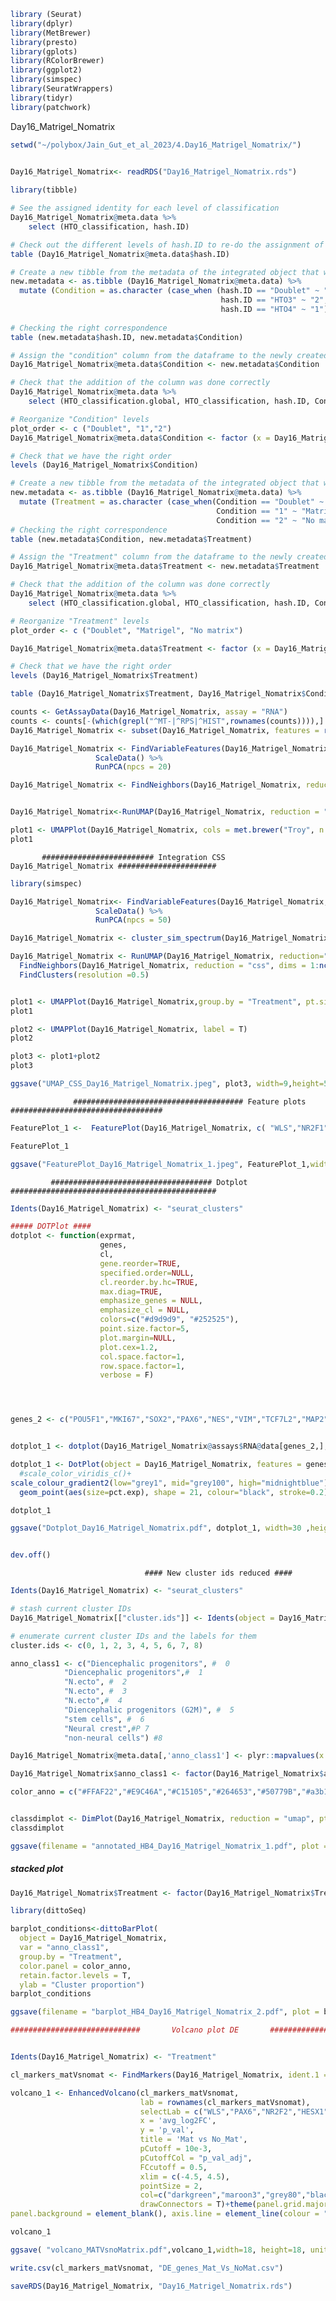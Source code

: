 
```r
library (Seurat)
library(dplyr)
library(MetBrewer)
library(presto)
library(gplots)
library(RColorBrewer)
library(ggplot2)
library(simspec)
library(SeuratWrappers)
library(tidyr)
library(patchwork)
```

 Day16_Matrigel_Nomatrix
```r

setwd("~/polybox/Jain_Gut_et_al_2023/4.Day16_Matrigel_Nomatrix/")

                                                          
Day16_Matrigel_Nomatrix<- readRDS("Day16_Matrigel_Nomatrix.rds")
```

```r
library(tibble)

# See the assigned identity for each level of classification
Day16_Matrigel_Nomatrix@meta.data %>% 
    select (HTO_classification, hash.ID)

# Check out the different levels of hash.ID to re-do the assignment of identities
table (Day16_Matrigel_Nomatrix@meta.data$hash.ID)

# Create a new tibble from the metadata of the integrated object that will contain a mutated column with the new "condition" annotations
new.metadata <- as.tibble (Day16_Matrigel_Nomatrix@meta.data) %>% 
  mutate (Condition = as.character (case_when (hash.ID == "Doublet" ~ "Doublet",
                                               hash.ID == "HTO3" ~ "2",
                                               hash.ID == "HTO4" ~ "1")))
                                               
# Checking the right correspondence
table (new.metadata$hash.ID, new.metadata$Condition)

# Assign the "condition" column from the dataframe to the newly created "Condition" column in the integrated object - "Condition" appended as a character
Day16_Matrigel_Nomatrix@meta.data$Condition <- new.metadata$Condition

# Check that the addition of the column was done correctly
Day16_Matrigel_Nomatrix@meta.data %>% 
    select (HTO_classification.global, HTO_classification, hash.ID, Condition)

# Reorganize "Condition" levels
plot_order <- c ("Doublet", "1","2")
Day16_Matrigel_Nomatrix@meta.data$Condition <- factor (x = Day16_Matrigel_Nomatrix@meta.data$Condition, levels = plot_order)

# Check that we have the right order
levels (Day16_Matrigel_Nomatrix$Condition)

```

```r

# Create a new tibble from the metadata of the integrated object that will contain a mutated column with the new "condition" annotations
new.metadata <- as.tibble (Day16_Matrigel_Nomatrix@meta.data) %>% 
  mutate (Treatment = as.character (case_when(Condition == "Doublet" ~ "Doublet",
                                              Condition == "1" ~ "Matrigel",
                                              Condition == "2" ~ "No matrix")))
# Checking the right correspondence
table (new.metadata$Condition, new.metadata$Treatment)

# Assign the "Treatment" column from the dataframe to the newly created "Treatment" column in the integrated object - appended as a character
Day16_Matrigel_Nomatrix@meta.data$Treatment <- new.metadata$Treatment

# Check that the addition of the column was done correctly
Day16_Matrigel_Nomatrix@meta.data %>% 
    select (HTO_classification.global, HTO_classification, hash.ID, Condition, Treatment)

# Reorganize "Treatment" levels
plot_order <- c ("Doublet", "Matrigel", "No matrix")

Day16_Matrigel_Nomatrix@meta.data$Treatment <- factor (x = Day16_Matrigel_Nomatrix@meta.data$Treatment, levels = plot_order)

# Check that we have the right order
levels (Day16_Matrigel_Nomatrix$Treatment)

table (Day16_Matrigel_Nomatrix$Treatment, Day16_Matrigel_Nomatrix$Condition)

```

```r
counts <- GetAssayData(Day16_Matrigel_Nomatrix, assay = "RNA")
counts <- counts[-(which(grepl("^MT-|^RPS|^HIST",rownames(counts)))),]
Day16_Matrigel_Nomatrix <- subset(Day16_Matrigel_Nomatrix, features = rownames(counts))

Day16_Matrigel_Nomatrix <- FindVariableFeatures(Day16_Matrigel_Nomatrix, nfeatures = 3000) %>%
                   ScaleData() %>%
                   RunPCA(npcs = 20)

Day16_Matrigel_Nomatrix <- FindNeighbors(Day16_Matrigel_Nomatrix, reduction = "pca", dims = 1:20) %>% FindClusters(resolution = 1)


Day16_Matrigel_Nomatrix<-RunUMAP(Day16_Matrigel_Nomatrix, reduction = "pca", dims = 1:15)

plot1 <- UMAPPlot(Day16_Matrigel_Nomatrix, cols = met.brewer("Troy", n = 2), group.by = "Treatment",pt.size = 1) &NoAxes()
plot1
```

           ######################### Integration CSS Day16_Matrigel_Nomatrix ######################

```r

library(simspec)

Day16_Matrigel_Nomatrix<- FindVariableFeatures(Day16_Matrigel_Nomatrix, nfeatures = 3000) %>%
                   ScaleData() %>%
                   RunPCA(npcs = 50)

Day16_Matrigel_Nomatrix <- cluster_sim_spectrum(Day16_Matrigel_Nomatrix, label_tag = "orig.ident", cluster_resolution = 0.3)

Day16_Matrigel_Nomatrix <- RunUMAP(Day16_Matrigel_Nomatrix, reduction="css", dims = 1:ncol(Embeddings(Day16_Matrigel_Nomatrix, "css")))%>%
  FindNeighbors(Day16_Matrigel_Nomatrix, reduction = "css", dims = 1:ncol(Embeddings(Day16_Matrigel_Nomatrix, "css"))) %>%
  FindClusters(resolution =0.5)


plot1 <- UMAPPlot(Day16_Matrigel_Nomatrix,group.by = "Treatment", pt.size = 1, cols = c("#BCBCBC","#161616")) &NoAxes()
plot1

plot2 <- UMAPPlot(Day16_Matrigel_Nomatrix, label = T)
plot2

plot3 <- plot1+plot2
plot3

ggsave("UMAP_CSS_Day16_Matrigel_Nomatrix.jpeg", plot3, width=9,height=5)

```


                  ###################################### Feature plots ##################################
    
```r

FeaturePlot_1 <-  FeaturePlot(Day16_Matrigel_Nomatrix, c( "WLS","NR2F1","SIX3","HESX1","FOXH1","WNT4","FEZF2","WNT2B","SOX10","RAX","SFRP2","PAX3"),  pt.size = 0.2, cols = c("lightgrey",colorRampPalette(c("skyblue","turquoise4" ,"midnightblue"))(50)), order=T, ncol = 6)& NoAxes() &NoLegend()

FeaturePlot_1

ggsave("FeaturePlot_Day16_Matrigel_Nomatrix_1.jpeg", FeaturePlot_1,width=12,height=6)


```

             #################################### Dotplot ##############################################

```r
Idents(Day16_Matrigel_Nomatrix) <- "seurat_clusters"

##### DOTPlot ####
dotplot <- function(exprmat,
                    genes,
                    cl,
                    gene.reorder=TRUE,
                    specified.order=NULL,
                    cl.reorder.by.hc=TRUE,
                    max.diag=TRUE,
                    emphasize_genes = NULL,
                    emphasize_cl = NULL,
                    colors=c("#d9d9d9", "#252525"),
                    point.size.factor=5,
                    plot.margin=NULL,
                    plot.cex=1.2,
                    col.space.factor=1,
                    row.space.factor=1,
                    verbose = F)




genes_2 <- c("POU5F1","MKI67","SOX2","PAX6","NES","VIM","TCF7L2","MAP2","DCX","STMN2","SOX10","OTX2","HESX1","SIX3","FOXG1","LHX2","EMX2","RSPO3","TAL2","WLS","SFRP2","WNT2B", "PAX3","PAX7","LHX5","LHX9","IRX3","GBX2","TFAP2A","TFAP2B","EPCAM" ,"TUBB3","LMX1A","LMX1B","NR2F1","NR2F2","GPM6A")


dotplot_1 <- dotplot(Day16_Matrigel_Nomatrix@assays$RNA@data[genes_2,], genes_2, Day16_Matrigel_Nomatrix$seurat_clusters)

dotplot_1 <- DotPlot(object = Day16_Matrigel_Nomatrix, features = genes_2, cluster.idents = T, dot.scale = 8,dot.min = 0,scale.by = "radius") + theme_classic()+ theme(axis.text.x = element_text(angle = 90))+
  #scale_color_viridis_c()+
scale_colour_gradient2(low="grey1", mid="grey100", high="midnightblue")+
  geom_point(aes(size=pct.exp), shape = 21, colour="black", stroke=0.2)

dotplot_1

ggsave("Dotplot_Day16_Matrigel_Nomatrix.pdf", dotplot_1, width=30 ,height=13, unit = "cm")


dev.off()
```
  

                                  #### New cluster ids reduced ####
```r

Idents(Day16_Matrigel_Nomatrix) <- "seurat_clusters"

# stash current cluster IDs
Day16_Matrigel_Nomatrix[["cluster.ids"]] <- Idents(object = Day16_Matrigel_Nomatrix)

# enumerate current cluster IDs and the labels for them
cluster.ids <- c(0, 1, 2, 3, 4, 5, 6, 7, 8)

anno_class1 <- c("Diencephalic progenitors", #  0
            "Diencephalic progenitors",#  1
            "N.ecto", #  2
            "N.ecto", #  3
            "N.ecto",#  4
            "Diencephalic progenitors (G2M)", #  5
            "stem cells", #  6
            "Neural crest",#P 7
            "non-neural cells") #8

Day16_Matrigel_Nomatrix@meta.data[,'anno_class1'] <- plyr::mapvalues(x = Day16_Matrigel_Nomatrix@meta.data$cluster.ids, from = cluster.ids, to = anno_class1)

Day16_Matrigel_Nomatrix$anno_class1 <- factor(Day16_Matrigel_Nomatrix$anno_class1, levels = c("stem cells","N.ecto", "Neural crest","Diencephalic progenitors", "Diencephalic progenitors (G2M)","non-neural cells"))

color_anno = c("#FFAF22","#E9C46A","#C15105","#264653","#50779B","#a3b18a","grey40")


classdimplot <- DimPlot(Day16_Matrigel_Nomatrix, reduction = "umap", pt.size = 1.5, label = F,order = F, group.by = 'anno_class1', cols = color_anno) & NoAxes()
classdimplot

ggsave(filename = "annotated_HB4_Day16_Matrigel_Nomatrix_1.pdf", plot = classdimplot,  width =9, height = 9)

```


#####   stacked plot
```r

Day16_Matrigel_Nomatrix$Treatment <- factor(Day16_Matrigel_Nomatrix$Treatment, levels = c("Matrigel", "No matrix"))

library(dittoSeq)

barplot_conditions<-dittoBarPlot(
  object = Day16_Matrigel_Nomatrix,
  var = "anno_class1",
  group.by = "Treatment",
  color.panel = color_anno,
  retain.factor.levels = T,
  ylab = "Cluster proportion")
barplot_conditions

ggsave(filename = "barplot_HB4_Day16_Matrigel_Nomatrix_2.pdf", plot = barplot_conditions,  width =10, height = 7)
```

```r
#############################       Volcano plot DE       ##############################


Idents(Day16_Matrigel_Nomatrix) <- "Treatment"

cl_markers_matVsnomat <- FindMarkers(Day16_Matrigel_Nomatrix, ident.1 =c("Matrigel"), ident.2 = c("No matrix"), only.pos = F)

volcano_1 <- EnhancedVolcano(cl_markers_matVsnomat,
                             lab = rownames(cl_markers_matVsnomat),
                             selectLab = c("WLS","PAX6","NR2F2","HESX1","FOXH1","WNT4","WNT2B","RAX","SOX2","POU5F1","ZEB2","IRX2","IRX3","OTX2","NR2F1","DLK1","VIM","PODXl","APOE","CDH1","CDH2","PRTG","CYP26A1","SFRP2","SOX4","LHX2","EMX2","FEZF2","SOX10","BMP7","BMP4"),
                             x = 'avg_log2FC',
                             y = 'p_val',
                             title = 'Mat vs No_Mat',
                             pCutoff = 10e-3,
                             pCutoffCol = "p_val_adj",
                             FCcutoff = 0.5,
                             xlim = c(-4.5, 4.5),
                             pointSize = 2,
                             col=c("darkgreen","maroon3","grey80","black"),
                             drawConnectors = T)+theme(panel.grid.major = element_blank(), panel.grid.minor = element_blank(),
panel.background = element_blank(), axis.line = element_line(colour = "black"))+ theme(text = element_text(size = 20))    

volcano_1

ggsave( "volcano_MATVsnoMatrix.pdf",volcano_1,width=18, height=18, units="cm", dpi = 300 )

write.csv(cl_markers_matVsnomat, "DE_genes_Mat_Vs_NoMat.csv")


```



```r

saveRDS(Day16_Matrigel_Nomatrix, "Day16_Matrigel_Nomatrix.rds")

```


                                         


